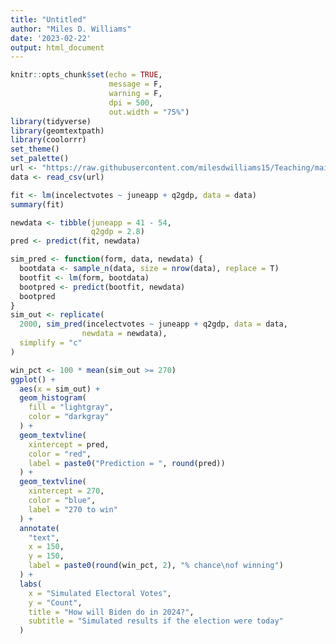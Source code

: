 ```yaml
---
title: "Untitled"
author: "Miles D. Williams"
date: '2023-02-22'
output: html_document
---
```


```r
knitr::opts_chunk$set(echo = TRUE,
                      message = F,
                      warning = F,
                      dpi = 500,
                      out.width = "75%")
library(tidyverse)
library(geomtextpath)
library(coolorrr)
set_theme()
set_palette()
url <- "https://raw.githubusercontent.com/milesdwilliams15/Teaching/main/DPR%20201/Data/predict_prez.csv"
data <- read_csv(url)
```


```r
fit <- lm(incelectvotes ~ juneapp + q2gdp, data = data)
summary(fit)
```

```r
newdata <- tibble(juneapp = 41 - 54,
                  q2gdp = 2.8)
pred <- predict(fit, newdata)
```

```r
sim_pred <- function(form, data, newdata) {
  bootdata <- sample_n(data, size = nrow(data), replace = T)
  bootfit <- lm(form, bootdata)
  bootpred <- predict(bootfit, newdata)
  bootpred
}
sim_out <- replicate(
  2000, sim_pred(incelectvotes ~ juneapp + q2gdp, data = data,
                newdata = newdata),
  simplify = "c"
)
```

```r
win_pct <- 100 * mean(sim_out >= 270)
ggplot() +
  aes(x = sim_out) +
  geom_histogram(
    fill = "lightgray",
    color = "darkgray"
  ) +
  geom_textvline(
    xintercept = pred,
    color = "red",
    label = paste0("Prediction = ", round(pred))
  ) +
  geom_textvline(
    xintercept = 270,
    color = "blue",
    label = "270 to win"
  ) +
  annotate(
    "text",
    x = 150,
    y = 150,
    label = paste0(round(win_pct, 2), "% chance\nof winning")
  ) +
  labs(
    x = "Simulated Electoral Votes",
    y = "Count",
    title = "How will Biden do in 2024?",
    subtitle = "Simulated results if the election were today"
  )
```




